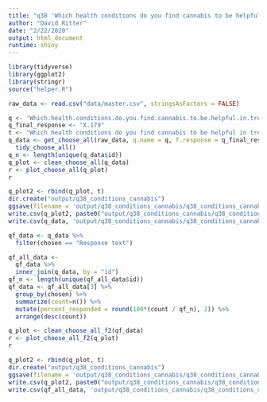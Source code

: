```yaml
---
title: "q38 'Which health conditions do you find cannabis to be helpful in treating? (Please select all that apply)'"
author: "David Ritter"
date: "2/22/2020"
output: html_document
runtime: shiny
---
```


```r
library(tidyverse)
library(ggplot2)
library(stringr)
source("helper.R")
```

```r
raw_data <- read.csv("data/master.csv", stringsAsFactors = FALSE)
```

```r
q <- 'Which.health.conditions.do.you.find.cannabis.to.be.helpful.in.treating...Please.select.all.that.apply.'
q_final_response <- "X.179"
t <- "Which health conditions do you find cannabis to be helpful in treating? (Please select all that apply)"
q_data <- get_choose_all(raw_data, q.name = q, f.response = q_final_response) %>%
  tidy_choose_all()
q_n <- length(unique(q_data$id))
q_plot <- clean_choose_all(q_data)
r <- plot_choose_all(q_plot)
r
```

```r
q_plot2 <- rbind(q_plot, t)
dir.create("output/q38_conditions_cannabis")
ggsave(filename = 'output/q38_conditions_cannabis/q38_conditions_cannabis.png', plot = r, device = 'png')
write.csv(q_plot2, paste0("output/q38_conditions_cannabis/q38_conditions_cannabis_", q_n,".csv"), row.names=F)
write.csv(q_data, 'output/q38_conditions_cannabis/q38_conditions_cannabis_ids.csv', row.names = FALSE)
```

```r
qf_data <- q_data %>%
  filter(chosen == "Response text")
```

```r
qf_all_data <- 
  qf_data %>%
  inner_join(q_data, by = "id")
qf_n <- length(unique(qf_all_data$id))
qf_data <- qf_all_data[3] %>%
  group_by(chosen) %>%
  summarize(count=n()) %>%
  mutate(percent_responded = round(100*(count / qf_n), 2)) %>%
  arrange(desc(count))
```

```r
q_plot <- clean_choose_all_f2(qf_data)
r <- plot_choose_all_f2(q_plot)
r
```

```r
q_plot2 <- rbind(q_plot, t)
dir.create("output/q38_conditions_cannabis")
ggsave(filename = 'output/q38_conditions_cannabis/q38_conditions_cannabis.png', plot = r, device = 'png')
write.csv(q_plot2, paste0("output/q38_conditions_cannabis/q38_conditions_cannabis_", qf_n,".csv"), row.names=F)
write.csv(qf_all_data, 'output/q38_conditions_cannabis/q38_conditions_cannabis_ids.csv', row.names = FALSE)
```


